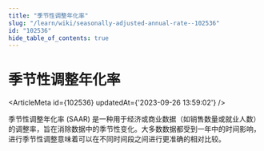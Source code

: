 ```yaml
---
title: "季节性调整年化率"
slug: "/learn/wiki/seasonally-adjusted-annual-rate--102536"
id: "102536"
hide_table_of_contents: true
---
```



# 季节性调整年化率

<ArticleMeta id={102536} updatedAt={'2023-09-26 13:59:02'} />
<div className='border-solid border-b border-t-0 my-4 border-[var(--ifm-color-gray-300)]' />

季节性调整年化率 (SAAR) 是一种用于经济或商业数据（如销售数量或就业人数）的调整率，旨在消除数据中的季节性变化。大多数数据都受到一年中的时间影响，进行季节性调整意味着可以在不同时间段之间进行更准确的相对比较。
